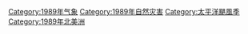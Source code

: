 [[Category:1989年气象|Category:1989年气象]]
[[Category:1989年自然灾害|Category:1989年自然灾害]]
[[Category:太平洋颶風季|Category:太平洋颶風季]]
[[Category:1989年北美洲|Category:1989年北美洲]]
